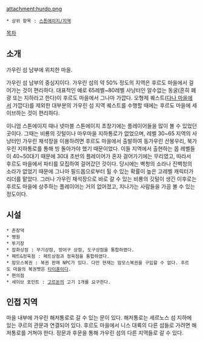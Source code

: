 attachment:hurdo.png

 * 상위 항목 : [[스톤에이지/지역]]

[[목차]]
== 소개 ==
가우린 섬 남부에 위치한 마을.

가우린 섬 남부의 중심지이다. 가우린 섬의 약 50% 정도의 지역은 후르도 마을에서 걸어가는 것이 편리하다. 대표적인 예로 65레벨~80레벨 사냥터인 알수없는 동굴(흔히 폐광 또는 지하라고 한다)이 후르도 마을에서 그나마 가깝다. 오형제 퀘스트([[다나 마을]]에서 가깝다)를 제외한 대부분의 가우린 섬 지역 퀘스트를 수행할 때에는 후르도 마을에 세이브하는 것이 편리하다.

이니엄 스톤에이지 때나 넷마블 스톤에이지 초창기에는 플레이어들을 많이 볼 수 있었던 곳이다. 그때는 비룡의 깃털이나 마우마을 지하통로가 없었으며, 레벨 30~65 지역의 사냥터인 가우린 채석장을 이용하려면 후르도 마을에서 출발하여 동가우린 산봉우리, 북가우린 지하통로를 통해 빙 돌아가야 했기 때문이었다. 이들 지역에서 출현하는 몹 레벨들이 40~50대기 때문에 30대 초반의 플레이어가 혼자 걸어가기에는 무리였고, 따라서 후르도 마을에서 파티를 모집하여 걸어갔던 것이다. 당시에는 벽청의 소라나 진벽청의 소라가 없었기 때문에 그나마 필드몹으로부터 튈 수 있는 확률이 높은 고레벨 캐릭터가 리더를 맡았다.
그러나 가우린 채석장으로 바로 갈 수 있는 비룡의 깃털이 생긴 이후로는 후르도 마을에 상주하는 플레이어는 거의 없어졌고, 지나가는 사람들을 가끔 볼 수 있는 정도이다.

== 시설 ==
 * 촌장댁
 * 병원
 * 투기장
 * 잡화상점 : 무기상점, 방어구 상점, 도구상점을 통합하였다.
 * 페트&정육점 : 페트상점과 정육점을 통합하였다.
 * 맘모스복권 : 복권 판매 NPC가 있다. 다만 현재는 맘모스복권을 구입할 수 없다. 후르도 마을의 복권펫은 [[타이혼]]이다.
 * 편의점
 * 세이브 포인트 : [[고르돈]]의 고기 1개를 요구한다.

== 인접 지역 ==
마을 내부에 가우린 해저통로로 갈 수 있는 문이 있다. 해저통로는 세르노스 섬 지하에 있는 쿠르의 관문과 연결되어 있다. 후르도 마을에서 니스 대륙의 다른 섬들로 가려면 해저통로를 거쳐야 한다.
정문과 후문을 통해 가우린 섬의 다른 지역들로 갈 수 있다.
